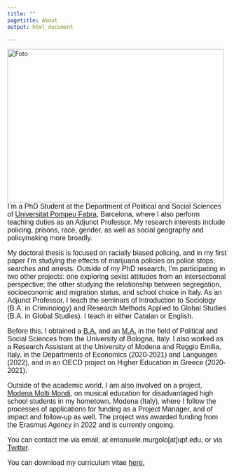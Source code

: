 ---
title: ""
pagetitle: About
output: html_document

---


<img src="files/Foto.jpg"
     align="left" 
     width="494" 
     height="350"
     alt="Foto"
     style="float: left; margin-right: 10px;"
     object-fit: none>

<font style="font-family: Helvetica, sans-serif; font-size:12pt">


I'm a PhD Student at the Department of Political and Social Sciences of [Universitat Pompeu Fabra](https://www.upf.edu/web/phd-political-and-social-sciences/), Barcelona, where I also perform teaching duties as an Adjunct Professor. My research interests include policing, prisons, race, gender, as well as social geography and policymaking more broadly.

My doctoral thesis is focused on racially biased policing, and in my first paper I'm studying the effects of marijuana policies on police stops, searches and arrests. Outside of my PhD research, I'm participating in two other projects: one exploring sexist attitudes from an intersectional perspective; the other studying the relationship between segregation, socioeconomic and migration status, and school choice in Italy. 
As an Adjunct Professor, I teach the seminars of Introduction to Sociology (B.A. in Criminology) and Research Methods Applied to Global Studies (B.A. in Global Studies). I teach in either Catalan or English.

Before this, I obtained a [B.A.](https://corsi.unibo.it/1cycle/PoliticalSocialInternationalSciences) and an [M.A.](https://corsi.unibo.it/2cycle/LocalGlobalDevelopment) in the field of Political and Social Sciences from the University of Bologna, Italy. I also worked as a Research Assistant at the University of Modena and Reggio Emilia, Italy, in the Departments of Economics (2020-2021) and Languages (2022), and in an OECD project on Higher Education in Greece (2020-2021).

Outside of the academic world, I am also involved on a project, [Modena Molti Mondi](https://www.modenamoltimondi.com/), on musical education for disadvantaged high school students in my hometown, Modena (Italy), where I follow the processes of applications for funding as a Project Manager, and of impact and follow-up as well. The project was awarded funding from the Erasmus Agency in 2022 and is currently ongoing.

You can contact me via email, at emanuele.murgolo[at]upf.edu, or via [Twitter](https://twitter.com/emanuelemurgolo).

You can download my curriculum vitae <a href="files/CV_Murgolo.pdf#" class="download" title="Download CV as PDF">here.</a>

</font>
